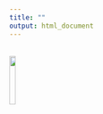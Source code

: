 ```yaml
---
title: ""
output: html_document
---
```


<br>
![](https://iugu.com/wp-content/uploads/2017/07/logo_IUGU_horizontal.png){ width=15% }
